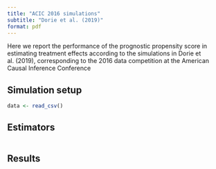 ```yaml
---
title: "ACIC 2016 simulations"
subtitle: "Dorie et al. (2019)"
format: pdf
---
```


Here we report the performance of the prognostic propensity score in estimating treatment effects according to the simulations in Dorie et al. (2019), corresponding to the 2016 data competition at the American Causal Inference Conference

## Simulation setup

```r
data <- read_csv()
```

## Estimators

```r

```

## Results

```r

```



